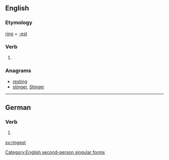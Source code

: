 ==English==

===Etymology===
[[ring]] + [[-est]]

===Verb===
{{en-verb form}}

# {{archaic}} {{form of|Second-person singular simple present form|ring}}

===Anagrams===
* [[resting#English|resting]]
* [[stinger#English|stinger]], [[Stinger#English|Stinger]]

[[Category:English second-person singular forms]]

----

==German==

===Verb===
{{head|de}}

# {{de-verb form of|ringen|2|s|k1}}

[[sv:ringest]]